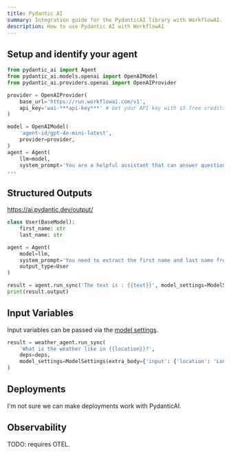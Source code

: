 ```yaml
---
title: Pydantic AI
summary: Integration guide for the PydanticAI library with WorkflowAI. Covers setup, structured outputs with Pydantic models, and using input variables for dynamic prompts.
description: How to use Pydantic AI with WorkflowAI
---
```


## Setup and identify your agent

```python
from pydantic_ai import Agent
from pydantic_ai.models.openai import OpenAIModel
from pydantic_ai.providers.openai import OpenAIProvider

provider = OpenAIProvider(
    base_url='https://run.workflowai.com/v1',
    api_key='wai-***api-key***' # Get your API key with $5 free credits at workflowai.com/developers/python/pydanticai
)

model = OpenAIModel(
    'agent-id/gpt-4o-mini-latest',
    provider=provider,
)
agent = Agent(
    llm=model,
    system_prompt='You are a helpful assistant that can answer questions and help with tasks.',
...
```

## Structured Outputs

https://ai.pydantic.dev/output/

```python
class User(BaseModel):
    first_name: str
    last_name: str

agent = Agent(  
    model=llm,
    system_prompt='You need to extract the first name and last name from the provided text',
    output_type=User
)

result = agent.run_sync('The text is : {{text}}', model_settings=ModelSettings(extra_body={'input': {'text': 'John Doe'}}))  
print(result.output)
```

## Input Variables

Input variables can be passed via the [model settings](https://ai.pydantic.dev/api/settings/?utm_source=chatgpt.com#pydantic_ai.settings.ModelSettings.extra_body).

```python
result = weather_agent.run_sync(
    'What is the weather like in {{location}}?',
    deps=deps,
    model_settings=ModelSettings(extra_body={'input': {'location': 'London'}})
)
```

## Deployments

I'm not sure we can make deployments work with PydanticAI.



## Observability

TODO: requires OTEL.